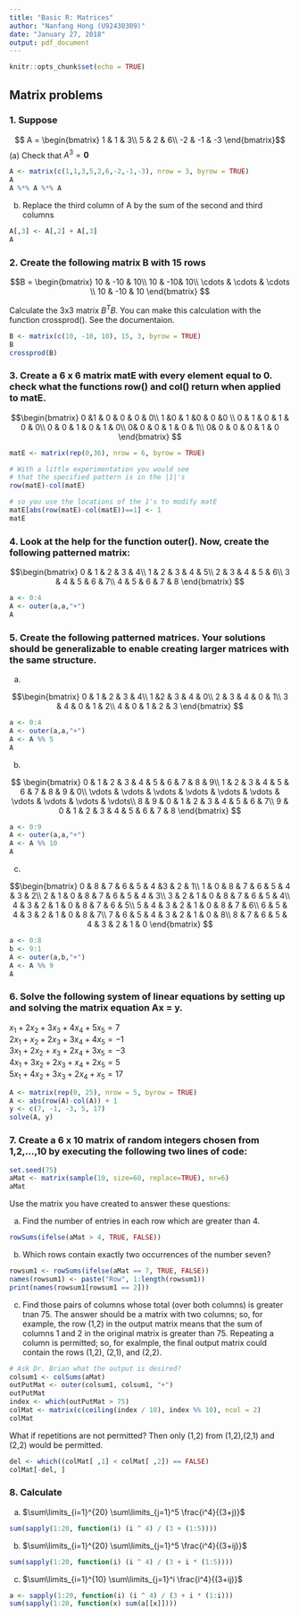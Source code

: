 ```yaml
---
title: "Basic R: Matrices"
author: "Nanfang Hong (U92430309)"
date: "January 27, 2018"
output: pdf_document
---
```


```r
knitr::opts_chunk$set(echo = TRUE)
```

## Matrix problems

### 1. Suppose

$$ A = \begin{bmatrix}
1 & 1 & 3\\ 
5 & 2 & 6\\ 
-2 & -1 & -3
\end{bmatrix}$$
(a) Check that $A^3 = \mathbf{0}$  
```r
A <- matrix(c(1,1,3,5,2,6,-2,-1,-3), nrow = 3, byrow = TRUE)
A
A %*% A %*% A
```

(b) Replace the third column of A by the 
sum of the second and third columns  

  

```r
A[,3] <- A[,2] + A[,3]
A
```



### 2. Create the following matrix B with 15 rows

$$B = \begin{bmatrix}
10 & -10 & 10\\
10 &  -10& 10\\
 \cdots & \cdots  & \cdots \\
10 & -10 & 10
\end{bmatrix} $$

Calculate the 3x3 matrix $B^TB$.  You can make this calculation with the function crossprod().  See the documentaion. 

```r
B <- matrix(c(10, -10, 10), 15, 3, byrow = TRUE)
B
crossprod(B)
```


### 3. Create a 6 x 6 matrix matE  with every element equal to 0.  check what the functions row() and col() return when applied to matE.


$$\begin{bmatrix}
0 &1  & 0 & 0 & 0 & 0\\
1 &0 & 1 &0  & 0 &0 \\
0 & 1 & 0 & 1 & 0 & 0\\
0 & 0 & 1 & 0 & 1 & 0\\
0& 0 & 0 & 1 & 0 & 1\\
0& 0 & 0 & 0 & 1 & 0
\end{bmatrix} $$  


```r
matE <- matrix(rep(0,36), nrow = 6, byrow = TRUE)  

```


```r
# With a little experimentation you would see
# that the specified pattern is in the |1|'s
row(matE)-col(matE)
```

```r
# so you use the locations of the 1's to modify matE 
matE[abs(row(matE)-col(matE))==1] <- 1
matE
```



### 4.  Look at the help for the function outer().  Now, create the following patterned matrix:

$$\begin{bmatrix}
0 & 1 & 2 & 3 & 4\\
1 & 2 & 3 & 4 & 5\\
2 & 3 & 4 & 5 & 6\\
3 & 4 & 5 & 6 & 7\\
4 & 5 & 6 & 7 & 8
\end{bmatrix} $$

```r

a <- 0:4
A <- outer(a,a,"+")
A
```



### 5.  Create the following patterned matrices.  Your solutions should be generalizable to enable creating larger matrices with the same structure.

(a)

$$\begin{bmatrix}
0 & 1 & 2 & 3 & 4\\
1 &2 & 3 & 4 & 0\\
2 & 3 & 4 & 0 & 1\\
3 & 4 & 0 & 1 & 2\\
4 & 0 & 1 & 2 & 3
\end{bmatrix}  $$
```r
a <- 0:4
A <- outer(a,a,"+")
A <- A %% 5
A
```

(b)

$$ \begin{bmatrix}
0 & 1 & 2 & 3 & 4 & 5 & 6 & 7 & 8 & 9\\
1 & 2 & 3 & 4 & 5 & 6 & 7 & 8 & 9 & 0\\
\vdots  & \vdots & \vdots & \vdots & \vdots & \vdots & \vdots & \vdots & \vdots & \vdots\\
8 & 9 & 0 & 1 & 2 & 3 & 4 & 5 & 6 & 7\\
9 & 0 & 1 & 2 & 3 & 4 & 5 & 6 & 7 & 8
\end{bmatrix} $$
```r
a <- 0:9
A <- outer(a,a,"+")
A <- A %% 10
A
```


(c)

$$\begin{bmatrix}
0 & 8 & 7 & 6 & 5 & 4 &3  & 2 & 1\\
1 & 0 & 8 & 7 & 6 & 5 & 4 & 3 & 2\\
2 & 1 & 0 & 8 & 7 & 6 & 5 & 4 & 3\\
3 & 2 & 1 & 0 & 8 & 7 & 6 & 5 & 4\\
4 & 3 & 2 & 1 & 0 & 8 & 7 & 6 & 5\\
5 & 4 & 3 & 2 & 1 & 0 & 8 & 7 & 6\\
6 & 5 & 4 & 3 & 2 & 1 & 0 & 8 & 7\\
7 & 6 & 5 & 4 & 3 & 2 & 1 & 0 & 8\\
8 & 7 & 6 & 5 & 4 & 3 & 2 & 1 & 0
\end{bmatrix} $$
```r
a <- 0:8
b <- 9:1
A <- outer(a,b,"+")
A <- A %% 9
A
```


### 6.  Solve the following system of linear equations by setting up and solving the matrix equation Ax = y.

$x_1 + 2x_2 + 3x_3 + 4x_4 + 5x_5 =  7$  
$2x_1 +  x_2 + 2x_3 + 3x_4 + 4x_5 = -1$  
$3x_1 + 2x_2 +  x_3 + 2x_4 + 3x_5 = -3$  
$4x_1 + 3x_2 + 2x_3 +  x_4 + 2x_5 =  5$  
$5x_1 + 4x_2 + 3x_3 + 2x_4 +  x_5 = 17$  

```r
A <- matrix(rep(0, 25), nrow = 5, byrow = TRUE)  
A <- abs(row(A)-col(A)) + 1
y <- c(7, -1, -3, 5, 17)
solve(A, y)
```

### 7. Create a 6 x 10 matrix of random integers chosen from 1,2,...,10 by executing the following two lines of code:

```r
set.seed(75)  
aMat <- matrix(sample(10, size=60, replace=TRUE), nr=6)  
aMat
```


Use the matrix you have created to answer these questions:  

(a) Find the number of entries in each row which are greater than 4.

```r
rowSums(ifelse(aMat > 4, TRUE, FALSE))
```



(b) Which rows contain exactly two occurrences of the number seven?

```r
rowsum1 <- rowSums(ifelse(aMat == 7, TRUE, FALSE))
names(rowsum1) <- paste("Row", 1:length(rowsum1))
print(names(rowsum1[rowsum1 == 2]))
```


(c) Find those pairs of columns whose total (over both columns) is greater tnan 75.  The answer should be a matrix with two columns; so, for example, the row (1,2) in the output matrix means that the sum of columns 1 and 2 in the original matrix is greater than 75.  Repeating a column is permitted; so, for exalmple, the final output matrix could contain the rows (1,2), (2,1), and (2,2).  

```r
# Ask Dr. Brian what the output is desired?
colsum1 <- colSums(aMat)
outPutMat <- outer(colsum1, colsum1, "+")
outPutMat
index <- which(outPutMat > 75)
colMat <- matrix(c(ceiling(index / 10), index %% 10), ncol = 2)
colMat
```


What if repetitions are not permitted? Then only (1,2) from (1,2),(2,1) and (2,2) would be permitted.
```r
del <- which((colMat[ ,1] < colMat[ ,2]) == FALSE)
colMat[-del, ]
```


### 8. Calculate

(a) $\sum\limits_{i=1}^{20} \sum\limits_{j=1}^5 \frac{i^4}{(3+j)}$


```r
sum(sapply(1:20, function(i) (i ^ 4) / (3 + (1:5))))

```


(b) $\sum\limits_{i=1}^{20} \sum\limits_{j=1}^5 \frac{i^4}{(3+ij)}$

```r
sum(sapply(1:20, function(i) (i ^ 4) / (3 + i * (1:5))))
```

(c) $\sum\limits_{i=1}^{10} \sum\limits_{j=1}^i \frac{i^4}{(3+ij)}$

```r
a <- sapply(1:20, function(i) (i ^ 4) / (3 + i * (1:i)))
sum(sapply(1:20, function(x) sum(a[[x]])))
```

